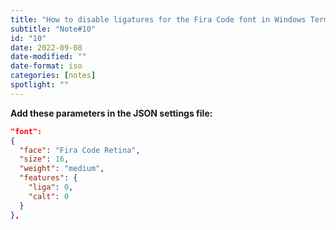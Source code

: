 ```yaml
---
title: "How to disable ligatures for the Fira Code font in Windows Terminal"
subtitle: "Note#10"
id: "10"
date: 2022-09-08
date-modified: ""
date-format: iso
categories: [notes]
spotlight: ""
---
```

**Add these parameters in the JSON settings file:**

```json
"font": 
{
  "face": "Fira Code Retina",
  "size": 16,
  "weight": "medium",
  "features": {
    "liga": 0,
    "calt": 0
  } 
},
```
